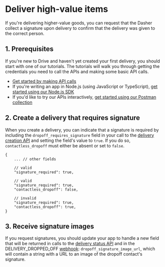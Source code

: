 

# Deliver high-value items

If you're delivering higher-value goods, you can request that the Dasher collect a signature upon delivery to confirm that the delivery was given to the correct person.

## 1. Prerequisites[​](#1-prerequisites "Direct link to heading")

If you're new to Drive and haven't yet created your first delivery, you should start with one of our tutorials. The tutorials will walk you through getting the credentials you need to call the APIs and making some basic API calls.

* [Get started by making API calls](/en-US/docs/drive/tutorials/get_started)
* If you're writing an app in Node.js (using JavaScript or TypeScript), [get started using our Node.js SDK](/en-US/docs/drive/tutorials/get_started_sdk)
* If you'd like to try our APIs interactively, [get started using our Postman collection](/en-US/docs/drive/tutorials/get_started_postman)

## 2. Create a delivery that requires signature[​](#2-create-a-delivery-that-requires-signature "Direct link to heading")

When you create a delivery, you can indicate that a signature is required by including the `dropoff_requires_signature` field in your call to the [delivery creation API](/en-US/api/drive#operation/CreateDelivery) and setting the field's value to `true`. If you do so, `contactless_dropoff` must either be absent or set to `false`.

```
{  
    ... // other fields  
  
    // valid  
    "signature_required": true,  
  
    // valid  
    "signature_required": true,  
    "contactless_dropoff": false,  
  
    // invalid  
    "signature_required": true,  
    "contactless_dropoff": true,  
}  

```

## 3. Receive signature images[​](#3-receive-signature-images "Direct link to heading")

If you request signatures, you should update your app to handle a new field that will be returned in calls to the [delivery status API](/en-US/api/drive#tag/Delivery/operation/GetDelivery) and in the DELIVERY\_DROPPED\_OFF [webhook](/en-US/docs/drive/reference/webhooks): `dropoff_signature_image_url`, which will contain a string with a URL to an image of the dropoff contact's signature.

